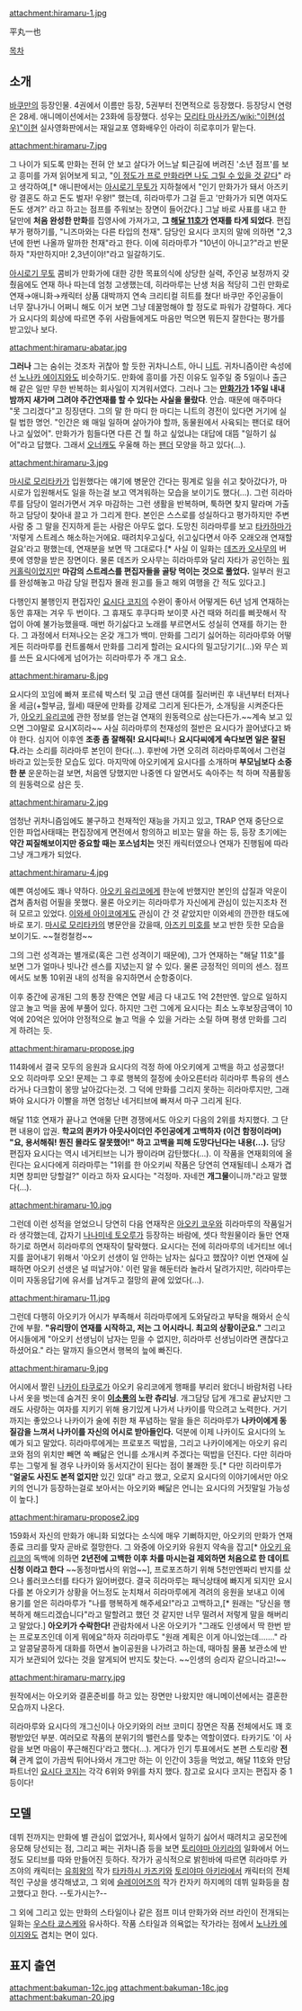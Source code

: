 attachment:hiramaru-1.jpg

平丸一也

[[목차]]

== 소개 ==
[[바쿠만]]의 등장인물. 4권에서 이름만 등장, 5권부터 전면적으로 등장했다. 등장당시 연령은 28세. 애니메이션에서는 23화에 등장했다. 성우는 [[모리타 마사카즈]]/[[wiki:"이현(성우)"이현]] 실사영화판에서는 재일교포 영화배우인 아라이 히로후미가 맡는다.

attachment:hiramaru-7.jpg

그 나이가 되도록 만화는 전혀 안 보고 살다가 어느날 퇴근길에 버려진 '소년 점프'를 보고 흥미를 가져 읽어보게 되고, "[[내가 해도 이것보단 잘 하겠다|이 정도가 프로 만화라면 나도 그릴 수 있을 것 같다]]" 라고 생각하여,[* 애니판에서는 [[아시로기 무토]]가 지하철에서 "인기 만화가가 돼서 아즈키랑 결혼도 하고 돈도 벌자! 우왕!" 했는데, 히라마루가 그걸 듣고 '만화가가 되면 여자도 돈도 생겨?' 라고 하고는 점프를 주워보는 장면이 들어갔다.] 그날 바로 사표를 내고 한 달만에 '''처음 완성한 만화'''를 집영사에 가져가고, '''그 [[해달 11호]]가 연재를 타게 되었다'''. 편집부가 평하기를, "니즈마와는 다른 타입의 천재". 담당인 요시다 코지의 말에 의하면 "2,3년에 한번 나올까 말까한 천재"라고 한다. 이에 히라마루가 "10년이 아니고?"라고 반문하자 "자만하지마! 2,3년이야!"라고 일갈하기도.

[[아시로기 무토]] 콤비가 만화가에 대한 강한 목표의식에 상당한 실력, 주인공 보정까지 갖췄음에도 연재 하나 따는데 엄청 고생했는데, 히라마루는 난생 처음 적당히 그린 만화로 연재→애니화→캐릭터 상품 대박까지 연속 크리티컬 히트를 쳤다! 바쿠만 주인공들이 너무 잘나가니 어쩌니 해도 이거 보면 그냥 데꿀멍해야 할 정도로 파워가 강렬하다. 게다가 요시다의 회상에 따르면 주위 사람들에게도 마음만 먹으면 뭐든지 잘한다는 평가를 받고있나 보다.

attachment:hiramaru-abatar.jpg

'''그러나''' 그는 숨쉬는 것조차 귀찮아 할 듯한 귀차니스트, 아니 [[니트]]. 귀차니즘이란 속성에선 [[노나카 에이지]]와도 비슷하기도. 만화에 흥미를 가진 이유도 일주일 중 5일이나 출근해 같은 일만 무한 반복하는 회사일이 지겨워서였다. 그러나 그는 '''[[만화가]]가 1주일 내내 밤까지 새가며 그려야 주간연재를 할 수 있다는 사실을 몰랐다'''. 안습. 때문에 매주마다 "못 그리겠다"고 징징댄다. 그의 말 한 마디 한 마디는 니트의 경전이 있다면 거기에 실릴 법한 명언. "인간은 왜 매일 일하며 살아가야 할까, 동물원에서 사육되는 팬더로 태어나고 싶었어". 만화가가 힘들다면 다른 건 뭘 하고 싶었냐는 대답에 대뜸 "일하기 싫어"라고 답했다. 그래서 [[오너캐]]도 우울해 하는 [[팬더]] 모양을 하고 있다(…).

attachment:hiramaru-3.jpg

[[마시로 모리타카]]가 입원했다는 얘기에 병문안 간다는 핑계로 일을 쉬고 찾아갔다가, 마시로가 입원해서도 일을 하는걸 보고 역겨워하는 모습을 보이기도 했다(…). 그런 히라마루를 담당이 얼러가면서 겨우 마감하는 그런 생활을 반복하며, 툭하면 찾지 말라며 가출하고 담당이 찾아내 끌고 가 그리게 한다. 본인은 스스로를 성실하다고 평가하지만 주변 사람 중 그 말을 진지하게 듣는 사람은 아무도 없다. 도망친 히라마루를 보고 [[타카하마 쇼우요|타카하마]]가 '저렇게 스트레스 해소하는거에요. 때려치우고싶다, 쉬고싶다면서 아주 오래오래 연재할걸요'라고 평했는데, 연재분을 보면 딱 그대로다.[* 사실 이 일화는 [[데즈카 오사무]]의 버릇에 영향을 받은 장면이다. 물론 데즈카 오사무는 히라마루와 달리 자타가 공인하는 [[워커홀릭]]이었지만 '''마감의 스트레스를 편집자들을 골탕 먹이는 것으로 풀었다.''' 일부러 원고를 완성해놓고 마감 당일 편집자 몰래 원고를 들고 해외 여행을 간 적도 있다고.]

다행인지 불행인지 편집자인 [[요시다 코지]]의 수완이 좋아서 어떻게든 6년 넘게 연재하는동안 휴재는 겨우 두 번이다. 그 휴재도 후쿠다파 보이콧 사건 때와 허리를 삐끗해서 작업이 아예 불가능했을때. 매번 하기싫다고 노래를 부르면서도 성실히 연재를 하기는 한다. 그 과정에서 터져나오는 온갖 개그가 백미. 만화를 그리기 싫어하는 히라마루와 어떻게든 히라마루를 컨트롤해서 만화를 그리게 할려는 요시다의 밀고당기기(…)와 무슨 꾀를 쓰든 요시다에게 넘어가는 히라마루가 주 개그 요소.

attachment:hiramaru-8.jpg

요시다의 꼬임에 빠져 포르쉐 박스터 및 고급 맨션 대여를 질러버린 후 내년부터 터져나올 세금(+할부금, 월세) 때문에 만화를 강제로 그리게 된다든가, 소개팅을 시켜준다든가, [[아오키 유리코]]에 관한 정보를 얻는걸 연재의 원동력으로 삼는다든가.~~계속 보고 있으면 그야말로 요시X히라~~ 사실 히라마루의 천재성의 절반은 요시다가 끌어냈다고 봐야 한다. 심지어 이후엔 '''조종 좀 잘해줘! 요시다씨!'''나 '''요시다씨에게 속다보면 일은 잘된다.'''라는 소리를 히라마루 본인이 한다(…). 후반에 가면 오히려 히라마루쪽에서 그런걸 바라고 있는듯한 모습도 있다. 마지막에 아오키에게 요시다를 소개하며 '''부모님보다 소중한 분''' 운운하는걸 보면, 처음엔 당했지만 나중엔 다 알면서도 속아주는 척 하며 작품활동의 원동력으로 삼은 듯.

attachment:hiramaru-2.jpg

엄청난 귀차니즘임에도 불구하고 천재적인 재능을 가지고 있고, TRAP 연재 중단으로 인한 파업사태때는 편집장에게 면전에서 항의하고 비꼬는 말을 하는 등, 등장 초기에는 '''약간 찌질해보이지만 중요할 때는 포스넘치는''' 멋진 캐릭터였으나 연재가 진행됨에 따라 그냥 개그캐가 되었다.

attachment:hiramaru-4.jpg

예쁜 여성에도 꽤나 약하다. [[아오키 유리코]]에게 한눈에 반했지만 본인의 삽질과 악운이 겹쳐 좀처럼 어필을 못했다. 물론 아오키는 히라마루가 자신에게 관심이 있는지조차 전혀 모르고 있었다. [[이와세 아이코]]에게도 관심이 간 것 같았지만 이와세의 깐깐한 태도에 바로 포기. [[마시로 모리타카]]의 병문안을 갔을때, [[아즈키 미호]]를 보고 반한 듯한 모습을 보이기도. ~~철컹철컹~~

그의 그런 성격과는 별개로(혹은 그런 성격이기 때문에), 그가 연재하는 "해달 11호"를 보면 그가 얼마나 빗나간 센스를 지녔는지 알 수 있다. 물론 긍정적인 의미의 센스. 점프에서도 보통 10위권 내의 성적을 유지하면서 순항중이다.

이후 중간에 공개된 그의 통장 잔액은 연말 세금 다 내고도 1억 2천만엔. 앞으로 일하지 않고 놀고 먹을 꿈에 부풀어 있다. 하지만 그런 그에게 요시다는 최소 노후보장금액이 10억에 20억은 있어야 안정적으로 놀고 먹을 수 있을 거라는 소릴 하며 평생 만화를 그리게 하려는 듯.

attachment:hiramaru-propose.jpg

114화에서 결국 모두의 응원과 요시다의 걱정 하에 아오키에게 고백을 하고 성공했다! 오오 히라마루 오오! 문제는 그 후로 행복의 절정에 솟아오른터라 히라마루 특유의 센스라거나 다크함이 몽땅 날아갔다는것. 그 덕에 만화를 그리지 못하는 히라마루지만, 그래봐야 요시다가 이빨을 까면 엄청난 네거티브에 빠져서 마구 그리게 된다.

해달 11호 연재가 끝나고 연애물 단편 경쟁에서도 아오키 다음의 2위를 차지했다. 그 단편 내용이 압권. '''학교의 퀸카가 아웃사이더인 주인공에게 고백하자 (이건 함정이라며) "요, 용서해줘! 뭔진 몰라도 잘못했어!" 하고 고백을 피해 도망다닌다는 내용(…).''' 담당 편집자 요시다는 역시 네거티브는 니가 짱이라며 감탄했다(…). 이 작품을 연재회의에 올린다는 요시다에게 히라마루는 "1위를 한 아오키씨 작품은 당연히 연재될테니 소재가 겹치면 창피만 당할걸?" 이라고 하자 요시다는 "걱정마. 자네껀 '''개그물'''이니까."라고 말했다(…).

attachment:hiramaru-10.jpg

그런데 이런 성적을 얻었으니 당연히 다음 연재작은 [[아오키 코우]]와 히라마루의 작품일거라 생각했는데, 갑자기 [[나나미네 토오루]]가 등장하는 바람에, 셋다 학원물이라 둘만 연재하기로 하면서 히라마루의 연재작이 탈락했다. 요시다는 전에 히라마루의 네거티브 에너지를 끌어내기 위해서 '아오키 선생이 일 안하는 남자는 싫다고 했잖아? 이번 연재에 실패하면 아오키 선생은 널 떠날거야.' 이런 말을 해둔터라 놀라서 달려가지만, 히라마루는 이미 자동응답기에 유서를 남겨두고 절망의 끝에 있었다(…).

attachment:hiramaru-11.jpg

그런데 다행히 아오키가 어시가 부족해서 히라마루에게 도와달라고 부탁을 해와서 순식간에 부활. '''"유리땅이 연재를 시작하고, 저는 그 어시라니. 최고의 상황이군요."''' 그리고 어시들에게 "아오키 선생님이 남자는 믿을 수 없지만, 히라마루 선생님이라면 괜찮다고 하셨어요." 라는 말까지 들으면서 행복의 늪에 빠진다.

attachment:hiramaru-9.jpg

어시에서 짤린 [[나카이 타쿠로]]가 아오키 유리코에게 행패를 부리러 왔더니 바람처럼 나타나서 옷을 벗는데 숨겨진 옷이 '''[[이소룡]]의 노란 츄리닝'''. 개그담당 답게 개그로 끝났지만 그래도 사랑하는 여자를 지키기 위해 용기있게 나가서 나카이를 막으려고 노력한다. 거기까지는 좋았으나 나카이가 술에 취한 채 푸념하는 말을 들은 히라마루가 '''나카이에게 동질감을 느껴서 나카이를 자신의 어시로 받아들인다.''' 덕분에 이제 나카이도 요시다의 노예가 되고 말았다. 히라마루에게는 프로포즈 떡밥을, 그리고 나카이에게는 아오키 유리코와 점의 위치만 빼면 쏙 빼닮은 언니를 소개시켜 주겠다는 떡밥을 던진다. 다만 히라마루는 그렇게 될 경우 나카이와 동서지간이 된다는 점이 불쾌한 듯.[* 다만 히라미루가 "'''얼굴도 사진도 본적 없지만''' 있긴 있대" 라고 했고, 오로지 요시다의 이야기에서만 아오키의 언니가 등장하는걸로 보아서는 아오키와 빼닮은 언니는 요시다의 거짓말일 가능성이 높다.]

attachment:hiramaru-propose2.jpg

159화서 자신의 만화가 애니화 되었다는 소식에 매우 기뻐하지만, 아오키의 만화가 연재종료 크리를 맞자 곧바로 절망한다. 그 와중에 아오키와 유원지 약속을 잡고[* [[아오키 유리코]]의 독백에 의하면 '''2년전에 고백한 이후 차를 마시는걸 제외하면 처음으로 한 데이트 신청 이라고 한다''' ~~동정마법사의 위엄~~], 프로포즈하기 위해 5천만엔짜리 반지를 샀으나 롤러코스터를 타다가 잃어버렸다. 결국 히라마루는 패닉상태에 빠지게 되지만 요시다를 본 아오키가 상황을 어느정도 눈치채서 히라마루에게 격려의 응원을 보내고 이에 용기를 얻은 히라마루가 "나를 행복하게 해주세요!"라고 고백하고,[* 원래는 "당신을 행복하게 해드리겠습니다"라고 말할려고 했던 것 같지만 너무 떨려서 저렇게 말을 해버리고 말았다.]  '''아오키가 수락한다!''' 관람차에서 나온 아오키가 "그래도 인생에서 딱 한번 받는 프로포즈인데 이게 뭐에요"하자 히라마루도 "원래 계획은 이게 아니었는데……." 라고 알콩달콩하게 대화를 하면서 놀이공원을 나가려고 하는데, 때마침 물품 보관소에 반지가 보관되어 있다는 것을 알게되어 반지도 찾는다. ~~인생의 승리자 같으니라고!~~

attachment:hiramaru-marry.jpg

원작에서는 아오키와 결혼준비를 하고 있는 장면만 나왔지만 애니메이션에서는 결혼한 모습까지 나온다.

히라마루와 요시다의 개그신이나 아오키와의 러브 코미디 장면은 작품 전체에서도 꽤 호평받았던 부분. 여러모로 작품의 분위기의 밸런스를 맞추는 역할이였다. 타카기도 '이 사람을 보면 마음이 푸근해진다'라고 했다(…). 게다가 인기 투표에서도 본편 스토리랑 '''전혀''' 관계 없이 가끔씩 튀어나와서 개그만 하는 이 인간이 3등을 먹었고, 해달 11호와 만담 파트너인 [[요시다 코지]]는 각각 6위와 9위를 차지 했다. 참고로 요시다 코지는 편집자 중 1등이다!

== 모델 ==
데뷔 전까지는 만화에 별 관심이 없었거나, 회사에서 일하기 싫어서 때려치고 공모전에 응모해 당선되는 점, 그리고 쩌는 귀차니즘 등을 보면 [[토리야마 아키라]]의 일화에서 어느 정도 모티브를 따와 만들어진 듯하다. 작가가 공식적으로 밝힌바에 따르면 히라마루 카즈야의 캐릭터는 [[유희왕]]의 작가 [[타카하시 카즈키]]와 [[토리야마 아키라]]에서 캐릭터의 전체적인 구상을 생각해냈고, 그 외에 [[슬레이어즈]]의 작가 칸자키 하지메의 데뷔 일화등을 참고했다고 한다. --토가시는?--

그 외에 그리고 있는 만화의 스타일이나 같은 점프 미녀 만화가와 러브 라인이 전개되는 일화는 [[우스타 쿄스케]]와 유사하다. 작품 스타일과 의욕없는 작가라는 점에서 [[노나카 에이지]]와도 겹치는 면이 있다.

== 표지 출연 ==
attachment:bakuman-12c.jpg
attachment:bakuman-18c.jpg
attachment:bakuman-20.jpg
